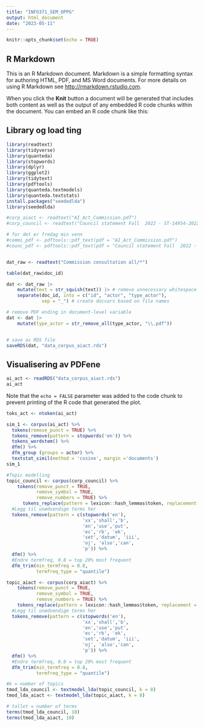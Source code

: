 ```yaml
---
title: "INFO371_SEM_OPPG"
output: html_document
date: "2023-05-11"
---
```


```r
knitr::opts_chunk$set(echo = TRUE)
```

## R Markdown

This is an R Markdown document. Markdown is a simple formatting syntax for authoring HTML, PDF, and MS Word documents. For more details on using R Markdown see <http://rmarkdown.rstudio.com>.

When you click the **Knit** button a document will be generated that includes both content as well as the output of any embedded R code chunks within the document. You can embed an R code chunk like this:

## Library og load ting

```r
library(readtext)
library(tidyverse)
library(quanteda)
library(stopwords)
library(dplyr)
library(ggplot2)
library(tidytext)
library(pdftools)
library(quanteda.textmodels)
library(quanteda.textstats)
install.packages("seededlda")
library(seededlda)

#corp_aiact <- readtext("AI_Act_Commission.pdf")
#corp_council <- readtext("Council statement Fall  2022 - ST-14954-2022-INIT_en.pdf")

# for det er fredag min venn
#commi_pdf <- pdftools::pdf_text(pdf = "AI_Act_Commission.pdf")
#counc_pdf <- pdftools::pdf_text(pdf = "Council statement Fall  2022 - ST-14954-2022-INIT_en.pdf")


dat_raw <- readtext("Commission consultation all/*")

table(dat_raw$doc_id)

dat <- dat_raw |> 
    mutate(text = str_squish(text)) |> # remove unnecessary whitespace
    separate(doc_id, into = c("id", "actor", "type_actor"),
             sep = "_") # create docvars based on file names

# remove PDF ending in document-level variable
dat <- dat |> 
    mutate(type_actor = str_remove_all(type_actor, "\\.pdf"))


# save as RDS file
saveRDS(dat, "data_corpus_aiact.rds")
```


## Visualisering av PDFene

```r
ai_act <- readRDS("data_corpus_aiact.rds")
ai_act
```

Note that the `echo = FALSE` parameter was added to the code chunk to prevent printing of the R code that generated the plot.

```r
toks_act <- ntoken(ai_act)
```

```r
sim_1 <- corpus(ai_act) %>%
  tokens(remove_punct = TRUE) %>%
  tokens_remove(pattern = stopwords('en')) %>%
  tokens_wordstem() %>%
  dfm() %>%
  dfm_group (groups = actor) %>%
  textstat_simil(method = 'cosine', margin ='documents')
sim_1

```

```r
#Topic modelling
topic_council <- corpus(corp_council) %>%
    tokens(remove_punct = TRUE,
           remove_symbol = TRUE,
           remove_numbers = TRUE) %>%
      tokens_replace(pattern = lexicon::hash_lemmas$token, replacement = lexicon::hash_lemmas$lemma)%>%
  #Legg til unødvendige terms her
  tokens_remove(pattern = c(stopwords('en'),
                            'xx','shall','b',
                            'en','use','put',
                            'ec','rb', 'ek',
                            'set','datum', 'iii',
                            'oj', 'also','can',
                            'p')) %>%
  dfm() %>%
  #Endre termfreq, 0.8 = top 20% most frequent
  dfm_trim(min_termfreq = 0.8,
           termfreq_type = "quantile")

topic_aiact <- corpus(corp_aiact) %>%
    tokens(remove_punct = TRUE,
           remove_symbol = TRUE,
           remove_numbers = TRUE) %>%
    tokens_replace(pattern = lexicon::hash_lemmas$token, replacement = lexicon::hash_lemmas$lemma)%>%
  #Legg til unødvendige terms her
  tokens_remove(pattern = c(stopwords('en'),
                            'xx','shall','b',
                            'en','use','put',
                            'ec','rb', 'ek',
                            'set','datum', 'iii',
                            'oj', 'also','can',
                            'p')) %>%
  dfm() %>%
  #Endre termfreq, 0.8 = top 20% most frequent
  dfm_trim(min_termfreq = 0.8,
           termfreq_type = "quantile")

#k = number of topics
tmod_lda_council <- textmodel_lda(topic_council, k = 8)
tmod_lda_aiact <- textmodel_lda(topic_aiact, k = 8)

# tallet = number of terms
terms(tmod_lda_council, 10)
terms(tmod_lda_aiact, 10)

```

```r
```
